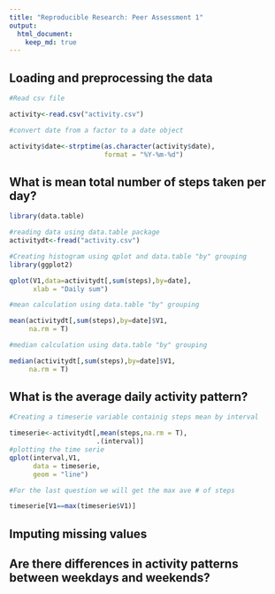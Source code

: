```yaml
---
title: "Reproducible Research: Peer Assessment 1"
output: 
  html_document:
    keep_md: true
---
```



## Loading and preprocessing the data

```r
#Read csv file

activity<-read.csv("activity.csv")

#convert date from a factor to a date object

activity$date<-strptime(as.character(activity$date),
                        format = "%Y-%m-%d")

```



## What is mean total number of steps taken per day?
```r
library(data.table)

#reading data using data.table package
activitydt<-fread("activity.csv")

#Creating histogram using qplot and data.table "by" grouping
library(ggplot2)

qplot(V1,data=activitydt[,sum(steps),by=date],
      xlab = "Daily sum")

#mean calculation using data.table "by" grouping

mean(activitydt[,sum(steps),by=date]$V1,
     na.rm = T)

#median calculation using data.table "by" grouping

median(activitydt[,sum(steps),by=date]$V1,
     na.rm = T)

```



## What is the average daily activity pattern?
```r
#Creating a timeserie variable containig steps mean by interval

timeserie<-activitydt[,mean(steps,na.rm = T),
                      .(interval)]
#plotting the time serie
qplot(interval,V1,
      data = timeserie,
      geom = "line")

#For the last question we will get the max ave # of steps

timeserie[V1==max(timeserie$V1)]
```

## Imputing missing values



## Are there differences in activity patterns between weekdays and weekends?
